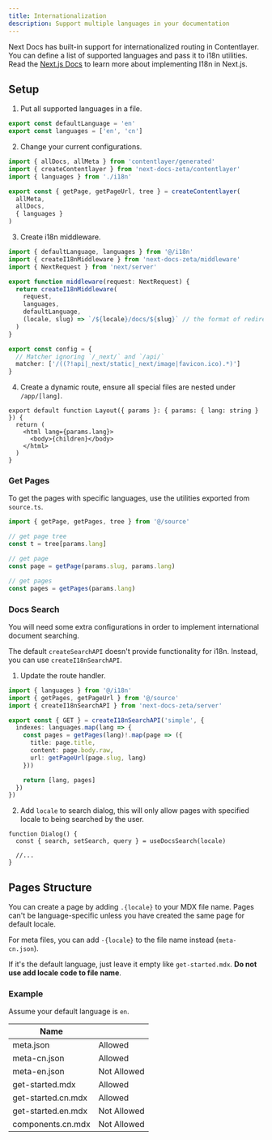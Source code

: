 ```yaml
---
title: Internationalization
description: Support multiple languages in your documentation
---
```


Next Docs has built-in support for internationalized routing in Contentlayer.
You can define a list of supported languages and pass it to i18n utilities. Read
the
[Next.js Docs](https://nextjs.org/docs/app/building-your-application/routing/internationalization)
to learn more about implementing I18n in Next.js.

## Setup

1. Put all supported languages in a file.

```ts title="i18n.ts"
export const defaultLanguage = 'en'
export const languages = ['en', 'cn']
```

2. Change your current configurations.

```ts title="source.ts"
import { allDocs, allMeta } from 'contentlayer/generated'
import { createContentlayer } from 'next-docs-zeta/contentlayer'
import { languages } from './i18n'

export const { getPage, getPageUrl, tree } = createContentlayer(
  allMeta,
  allDocs,
  { languages }
)
```

3. Create i18n middleware.

```ts title="middleware.ts"
import { defaultLanguage, languages } from '@/i18n'
import { createI18nMiddleware } from 'next-docs-zeta/middleware'
import { NextRequest } from 'next/server'

export function middleware(request: NextRequest) {
  return createI18nMiddleware(
    request,
    languages,
    defaultLanguage,
    (locale, slug) => `/${locale}/docs/${slug}` // the format of redirected url
  )
}

export const config = {
  // Matcher ignoring `/_next/` and `/api/`
  matcher: ['/((?!api|_next/static|_next/image|favicon.ico).*)']
}
```

4. Create a dynamic route, ensure all special files are nested under
   `/app/[lang]`.

```tsx title="/app/[lang]/layout.tsx"
export default function Layout({ params }: { params: { lang: string } }) {
  return (
    <html lang={params.lang}>
      <body>{children}</body>
    </html>
  )
}
```

### Get Pages

To get the pages with specific languages, use the utilities exported from
`source.ts`.

```ts
import { getPage, getPages, tree } from '@/source'

// get page tree
const t = tree[params.lang]

// get page
const page = getPage(params.slug, params.lang)

// get pages
const pages = getPages(params.lang)
```

### Docs Search

You will need some extra configurations in order to implement international
document searching.

The default `createSearchAPI` doesn't provide functionality for i18n. Instead,
you can use `createI18nSearchAPI`.

1. Update the route handler.

```ts title="/api/search/route.ts"
import { languages } from '@/i18n'
import { getPages, getPageUrl } from '@/source'
import { createI18nSearchAPI } from 'next-docs-zeta/server'

export const { GET } = createI18nSearchAPI('simple', {
  indexes: languages.map(lang => {
    const pages = getPages(lang)!.map(page => ({
      title: page.title,
      content: page.body.raw,
      url: getPageUrl(page.slug, lang)
    }))

    return [lang, pages]
  })
})
```

2. Add `locale` to search dialog, this will only allow pages with specified
   locale to being searched by the user.

```tsx
function Dialog() {
  const { search, setSearch, query } = useDocsSearch(locale)

  //...
}
```

## Pages Structure

You can create a page by adding `.{locale}` to your MDX file name. Pages can't
be language-specific unless you have created the same page for default locale.

For meta files, you can add `-{locale}` to the file name instead
(`meta-cn.json`).

If it's the default language, just leave it empty like `get-started.mdx`. **Do
not use add locale code to file name**.

### Example

Assume your default language is `en`.

| Name               |             |
| ------------------ | ----------- |
| meta.json          | Allowed     |
| meta-cn.json       | Allowed     |
| meta-en.json       | Not Allowed |
| get-started.mdx    | Allowed     |
| get-started.cn.mdx | Allowed     |
| get-started.en.mdx | Not Allowed |
| components.cn.mdx  | Not Allowed |
